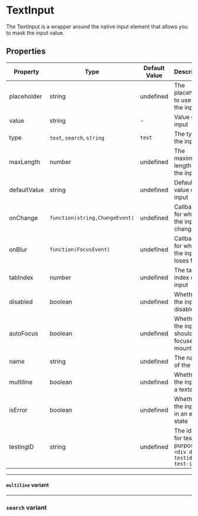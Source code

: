 
<Meta title="Data Entry/TextInput" component={TextInput}/>

# TextInput

The TextInput is a wrapper around the native input element that allows you to mask the input value.

<Canvas>
  <TextInput
    defaultValue="Lorem ipsum dolor sit amet"
  />
</Canvas>

## Properties

|Property|Type|Default Value|Description|Required|
|---|---|---|---|---|
|placeholder|string|undefined|The placeholder to use for the input|No|
|value|string|-|Value of the input|No|
|type|`text`, `search`, `string`|`text`|The type of the input|No|
|maxLength|number|undefined|The maximum length of the input|No|
|defaultValue|string|undefined|Default value of the input|No|
|onChange|`function(string,ChangeEvent)`|undefined|Callback for when the input changes|No|
|onBlur |`function(FocusEvent)`|undefined|Callback for when the input loses focus|No|
|tabIndex|number|undefined|The tab index of the input|No|
|disabled|boolean|undefined|Whether the input is disabled|No|
|autoFocus|boolean|undefined|Whether the input should be focused on mount|No|
|name|string|undefined|The name of the input|No|
|multiline|boolean|undefined|Whether the input is a textarea|No|
|isError|boolean|undefined|Whether the input is in an error state|No|
|testingID| string | undefined | The id used for testing purposes.<br/>`<div data-testid="my-test-id"/>` |No|

---

#### ``multiline`` variant

<Canvas>
  <TextInput
    multiline
    defaultValue="Lorem ipsum dolor sit amet"
  />
</Canvas>

---

### ``search`` variant

<Canvas>
  <TextInput
    type="search"
    defaultValue="Lorem ipsum dolor sit amet"
  />
</Canvas>
